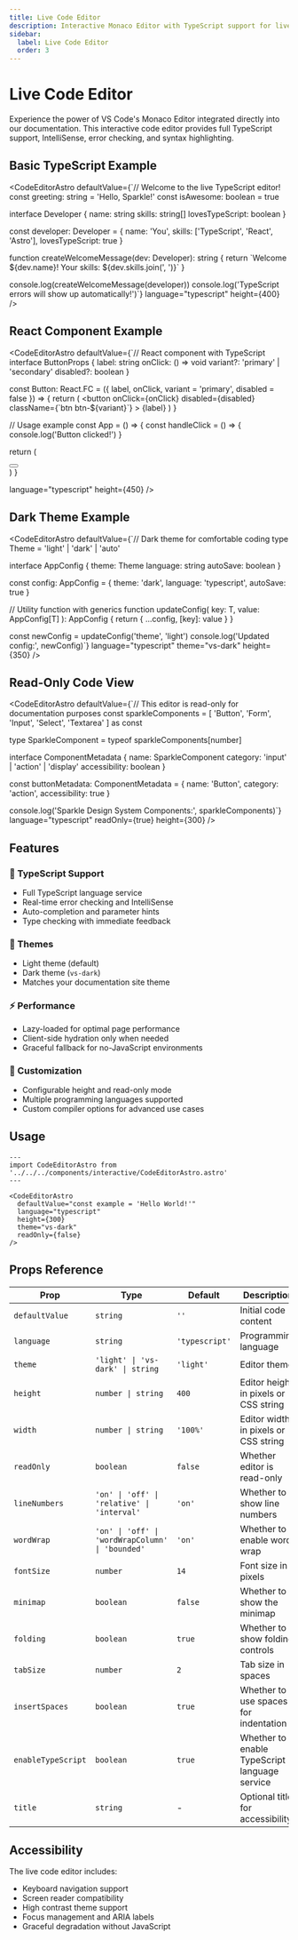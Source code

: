 ```yaml
---
title: Live Code Editor
description: Interactive Monaco Editor with TypeScript support for live code editing and experimentation.
sidebar:
  label: Live Code Editor
  order: 3
---
```



# Live Code Editor

Experience the power of VS Code's Monaco Editor integrated directly into our documentation. This interactive code editor provides full TypeScript support, IntelliSense, error checking, and syntax highlighting.

## Basic TypeScript Example

<CodeEditorAstro
  defaultValue={`// Welcome to the live TypeScript editor!
const greeting: string = 'Hello, Sparkle!'
const isAwesome: boolean = true

interface Developer {
  name: string
  skills: string[]
  lovesTypeScript: boolean
}

const developer: Developer = {
  name: 'You',
  skills: ['TypeScript', 'React', 'Astro'],
  lovesTypeScript: true
}

function createWelcomeMessage(dev: Developer): string {
  return \`Welcome \${dev.name}! Your skills: \${dev.skills.join(', ')}\`
}

console.log(createWelcomeMessage(developer))
console.log('TypeScript errors will show up automatically!')`}
  language="typescript"
  height={400}
/>

## React Component Example

<CodeEditorAstro
  defaultValue={`// React component with TypeScript
interface ButtonProps {
  label: string
  onClick: () => void
  variant?: 'primary' | 'secondary'
  disabled?: boolean
}

const Button: React.FC<ButtonProps> = ({
  label,
  onClick,
  variant = 'primary',
  disabled = false
}) => {
  return (
    <button
      onClick={onClick}
      disabled={disabled}
      className={\`btn btn-\${variant}\`}
    >
      {label}
    </button>
  )
}

// Usage example
const App = () => {
  const handleClick = () => {
    console.log('Button clicked!')
  }

  return (
    <div>
      <Button
        label="Click Me"
        onClick={handleClick}
        variant="primary"
      />
    </div>
  )
}

  language="typescript"
  height={450}
/>

## Dark Theme Example

<CodeEditorAstro
  defaultValue={`// Dark theme for comfortable coding
type Theme = 'light' | 'dark' | 'auto'

interface AppConfig {
  theme: Theme
  language: string
  autoSave: boolean
}

const config: AppConfig = {
  theme: 'dark',
  language: 'typescript',
  autoSave: true
}

// Utility function with generics
function updateConfig<T extends keyof AppConfig>(
  key: T,
  value: AppConfig[T]
): AppConfig {
  return {
    ...config,
    [key]: value
  }
}

const newConfig = updateConfig('theme', 'light')
console.log('Updated config:', newConfig)`}
  language="typescript"
  theme="vs-dark"
  height={350}
/>

## Read-Only Code View

<CodeEditorAstro
  defaultValue={`// This editor is read-only for documentation purposes
const sparkleComponents = [
  'Button',
  'Form',
  'Input',
  'Select',
  'Textarea'
] as const

type SparkleComponent = typeof sparkleComponents[number]

interface ComponentMetadata {
  name: SparkleComponent
  category: 'input' | 'action' | 'display'
  accessibility: boolean
}

const buttonMetadata: ComponentMetadata = {
  name: 'Button',
  category: 'action',
  accessibility: true
}

console.log('Sparkle Design System Components:', sparkleComponents)`}
  language="typescript"
  readOnly={true}
  height={300}
/>

## Features

### 🎯 TypeScript Support
- Full TypeScript language service
- Real-time error checking and IntelliSense
- Auto-completion and parameter hints
- Type checking with immediate feedback

### 🎨 Themes
- Light theme (default)
- Dark theme (`vs-dark`)
- Matches your documentation site theme

### ⚡ Performance
- Lazy-loaded for optimal page performance
- Client-side hydration only when needed
- Graceful fallback for no-JavaScript environments

### 🔧 Customization
- Configurable height and read-only mode
- Multiple programming languages supported
- Custom compiler options for advanced use cases

## Usage

```astro
---
import CodeEditorAstro from '../../../components/interactive/CodeEditorAstro.astro'
---

<CodeEditorAstro
  defaultValue="const example = 'Hello World!'"
  language="typescript"
  height={300}
  theme="vs-dark"
  readOnly={false}
/>
```

## Props Reference

| Prop | Type | Default | Description |
|------|------|---------|-------------|
| `defaultValue` | `string` | `''` | Initial code content |
| `language` | `string` | `'typescript'` | Programming language |
| `theme` | `'light' \| 'vs-dark' \| string` | `'light'` | Editor theme |
| `height` | `number \| string` | `400` | Editor height in pixels or CSS string |
| `width` | `number \| string` | `'100%'` | Editor width in pixels or CSS string |
| `readOnly` | `boolean` | `false` | Whether editor is read-only |
| `lineNumbers` | `'on' \| 'off' \| 'relative' \| 'interval'` | `'on'` | Whether to show line numbers |
| `wordWrap` | `'on' \| 'off' \| 'wordWrapColumn' \| 'bounded'` | `'on'` | Whether to enable word wrap |
| `fontSize` | `number` | `14` | Font size in pixels |
| `minimap` | `boolean` | `false` | Whether to show the minimap |
| `folding` | `boolean` | `true` | Whether to show folding controls |
| `tabSize` | `number` | `2` | Tab size in spaces |
| `insertSpaces` | `boolean` | `true` | Whether to use spaces for indentation |
| `enableTypeScript` | `boolean` | `true` | Whether to enable TypeScript language service |
| `title` | `string` | - | Optional title for accessibility |

## Accessibility

The live code editor includes:
- Keyboard navigation support
- Screen reader compatibility
- High contrast theme support
- Focus management and ARIA labels
- Graceful degradation without JavaScript
